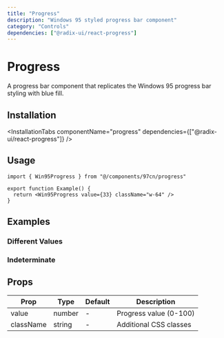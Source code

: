 ```yaml
---
title: "Progress"
description: "Windows 95 styled progress bar component"
category: "Controls"
dependencies: ["@radix-ui/react-progress"]
---
```



# Progress

A progress bar component that replicates the Windows 95 progress bar styling with blue fill.

## Installation

<InstallationTabs 
  componentName="progress" 
  dependencies={["@radix-ui/react-progress"]}
/>

## Usage

<AutoPreview>
  <Win95Progress value={33} className="w-64" />
</AutoPreview>

```tsx
import { Win95Progress } from "@/components/97cn/progress"

export function Example() {
  return <Win95Progress value={33} className="w-64" />
}
```

## Examples

### Different Values

<AutoPreview>
  <div className="space-y-2 w-64">
    <Win95Progress value={0} />
    <Win95Progress value={25} />
    <Win95Progress value={50} />
    <Win95Progress value={75} />
    <Win95Progress value={100} />
  </div>
</AutoPreview>

### Indeterminate

<AutoPreview>
  <Win95Progress className="w-64" />
</AutoPreview>

## Props

| Prop | Type | Default | Description |
|------|------|---------|-------------|
| value | number | - | Progress value (0-100) |
| className | string | - | Additional CSS classes |